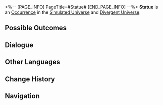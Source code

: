 <%-- [PAGE_INFO]
PageTitle=#Statue#
[END_PAGE_INFO] --%>
{{Stub}}
{{Simulated Universe Event Infobox
|id            = 11001
|title         = 
|image         = Occurrence Default.png
|domains_su    = Unknown
|domains_swarm = Unknown
|domains_gng   = Unknown
|domains_du    = Unknown
|domains_und   = Unknown
|requirements  = 
|prev          = 
|next          = 
|characters    = 
|factions      = 
|order         = 070
|order_du      = 013
}}
'''Statue''' is an [[Divergent Universe/Occurrence|Occurrence]] in the [[Simulated Universe]] and [[Divergent Universe]].

==Possible Outcomes==
{{Possible Outcomes
|choice_1 = Mania takes over you...
|result_1 = The entire team loses HP equal to 99% of their current HP, and obtain 1 Enhanced 3-star Blessing of Abundance.
|path_1   = Abundance
|modes_1  = swarm

|choice_2 = You can be more "frenzied."
|result_2 = The entire team loses HP equal to 99% of their current HP, and obtain 2 Enhanced 2-star Blessing(s) of (Preservation/Remembrance/Nihility/Abundance/The Hunt/Destruction/Elation/Propagation/Erudition).
|path_2   = Erudition
|modes_2  = gng

|choice_3 = You can be more '''manic'''.
|result_3 = All characters lose HP equal to 99% of their current HP, and obtain 5 random Component(s) of 1-star rarity.
|modes_3  = und

|choice_4 = Mania takes over you...
|result_4 = All characters lose HP equal to 80% of their current HP, and obtain 4 random Component(s) of 1-star rarity.
|modes_4  = und

|choice_5 = Believe in "THEM" with pure devotion.
|result_5 = All characters lose HP equal to 50% of their current HP, and obtain 3 random Component(s) of 1-star rarity.
|modes_5  = und

|choice_6 = You can be more "frenzied."
|result_6 = Obtain 2 Blessing(s) of 3-star rarity, and all characters lose HP equal to 99% of their current HP.
|modes_6  = du

|choice_7 = Mania takes over you...
|result_7 = All characters lose HP equal to 80% of their current HP, and enhance 5 random Blessing(s).
|modes_7  = du

|choice_8 = Believe in "THEM" with pure devotion.
|result_8 = Obtain 3 Blessing(s) of 1- to 2-star rarity, and all characters lose HP equal to 50% of their current HP.
|modes_8  = du

|choice_10 = Discard the statue! Be decisive.
|result_10 = Obtain a 2-star Blessing, and all characters lose HP equal to 30% of their current HP.
|modes_10  = su,swarm,gng

|choice_11 = Believe in "THEM" with pure devotion.
|result_11 = Obtain a 3-star Blessing, and all characters lose HP equal to 80% of their current HP.
|modes_11  = su,swarm,gng

}}
<!--
==Gameplay Notes==
* 
-->
==Dialogue==
{{Dialogue Start}}
:{{tx}}
{{Dialogue End}}

==Other Languages==
{{Other Languages
|en   = Statue
|zhs  = 雕像
|zht  = 雕像
|ja   = {{Rubi|彫像|ちょうぞう}}
|ko   = 조각상
|es   = Estatua
|fr   = Statue
|ru   = Статуя
|th   = รูปปั้น
|vi   = Bức Tượng
|de   = Statue
|id   = Patung
|pt   = Estátua
}}

==Change History==
{{Change History|1.0}}

==Navigation==
{{Occurrence Navbox}}